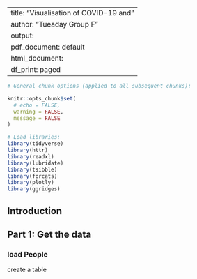 
---
title: "Visualisation of COVID-19 and "
author: "Tueaday Group F"
output:
  pdf_document: default
  html_document:
    df_print: paged
---


```r
# General chunk options (applied to all subsequent chunks):

knitr::opts_chunk$set(
  # echo = FALSE,
  warning = FALSE,
  message = FALSE
)
```


```r
# Load libraries:
library(tidyverse)
library(httr)
library(readxl)
library(lubridate)
library(tsibble)
library(forcats)
library(plotly)
library(ggridges)

```

## Introduction

## Part 1: Get the data

### load People

create a table 

